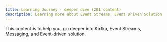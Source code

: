 ```yaml
---
title: Learning Journey - deeper dive (201 content)
description: Learning more about Event Streams, Event Driven Solution
---
```


This content is to help you, go deeper into Kafka, Event Streams, Messaging, and Event-driven solution.



